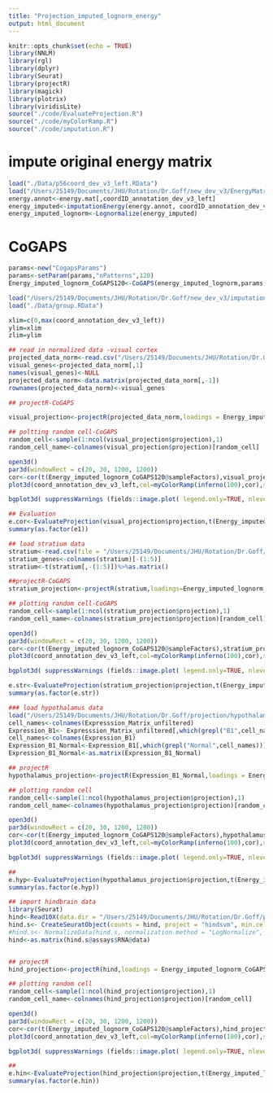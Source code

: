 ---
title: "Projection_imputed_lognorm_energy"
output: html_document
---

```{r setup, include=FALSE}
knitr::opts_chunk$set(echo = TRUE)
library(NNLM)
library(rgl)
library(dplyr)
library(Seurat)
library(projectR)
library(magick)
library(plotrix)
library(viridisLite)
source("./code/EvaluateProjection.R")
source("./code/myColorRamp.R")
source("./code/imputation.R")
```
# impute original energy matrix
```{r }
load("./Data/p56coord_dev_v3_left.RData")
load("/Users/25149/Documents/JHU/Rotation/Dr.Goff/new_dev_v3/EnergyMatrix/energy_dev_v3_sagittal.RData")
energy.annot<-energy.mat[,coordID_annotation_dev_v3_left]
energy_imputed<-imputationEnergy(energy.annot, coordID_annotation_dev_v3_left, maxdistance=2.5)
energy_imputed_lognorm<-Lognormalize(energy_imputed)
```
# CoGAPS
```{r }
params<-new("CogapsParams")
params<-setParam(params,"nPatterns",120)
Energy_imputed_lognorm_CoGAPS120<-CoGAPS(energy_imputed_lognorm,params,nIterations=1000)
```

```{r }
load("/Users/25149/Documents/JHU/Rotation/Dr.Goff/new_dev_v3/imputation/CoGAPS_Lognorm/Energy_imputed_lognorm_CoGAPS120.RData")
load("./Data/group.RData")

xlim=c(0,max(coord_annotation_dev_v3_left))
ylim=xlim
zlim=ylim
```


```{r}
## read in normalized data -visual cortex
projected_data_norm<-read.csv("/Users/25149/Documents/JHU/Rotation/Dr.Goff/projection/visual cortex/GSE71585_RefSeq_TPM.csv")
visual_genes<-projected_data_norm[,1]
names(visual_genes)<-NULL
projected_data_norm<-data.matrix(projected_data_norm[,-1])
rownames(projected_data_norm)<-visual_genes

## projectR-CoGAPS

visual_projection<-projectR(projected_data_norm,loadings = Energy_imputed_lognorm_CoGAPS120@featureLoadings,full=TRUE)

## poltting random cell-CoGAPS
random_cell<-sample(1:ncol(visual_projection$projection),1)
random_cell_name<-colnames(visual_projection$projection)[random_cell]

open3d()
par3d(windowRect = c(20, 30, 1200, 1200))
cor<-cor(t(Energy_imputed_lognorm_CoGAPS120@sampleFactors),visual_projection$projection[,random_cell])
plot3d(coord_annotation_dev_v3_left,col=myColorRamp(inferno(100),cor),size=3,box=F,axes=F,xlab="",ylab="", zlab="",xlim=xlim,ylim=ylim,zlim=zlim, main=random_cell_name, alpha=(cor-min(cor))/(max(cor)-min(cor)))

bgplot3d( suppressWarnings (fields::image.plot( legend.only=TRUE, nlevel=100,zlim=c(min(cor),max(cor)), legend.args=list(text=''),col=inferno(100))))

## Evaluation
e.cor<-EvaluateProjection(visual_projection$projection,t(Energy_imputed_lognorm_CoGAPS120@sampleFactors),group,allzero = c())
summary(as.factor(e1))
```

```{r}
## load stratium data
stratium<-read.csv(file = "/Users/25149/Documents/JHU/Rotation/Dr.Goff/projection/stratium/GSE82187_cast_all_forGEO.csv")
stratium_genes<-colnames(stratium)[-(1:5)]
stratium<-t(stratium[,-(1:5)])%>%as.matrix()

##projectR-CoGAPS
stratium_projection<-projectR(stratium,loadings=Energy_imputed_lognorm_CoGAPS120@featureLoadings,full=TRUE)

## plotting random cell-CoGAPS
random_cell<-sample(1:ncol(stratium_projection$projection),1)
random_cell_name<-colnames(stratium_projection$projection)[random_cell]

open3d()
par3d(windowRect = c(20, 30, 1200, 1200))
cor<-cor(t(Energy_imputed_lognorm_CoGAPS120@sampleFactors),stratium_projection$projection[,random_cell])
plot3d(coord_annotation_dev_v3_left,col=myColorRamp(inferno(100),cor),size=3,box=F,axes=F,xlab="",ylab="",zlab="",xlim=xlim,ylim=ylim,zlim=zlim, main=random_cell_name,alpha=(cor-min(cor))/(max(cor)-min(cor)))

bgplot3d( suppressWarnings (fields::image.plot( legend.only=TRUE, nlevel=100,zlim=c(min(cor),max(cor)), legend.args=list(text=''),col=inferno(100))))

e.str<-EvaluateProjection(stratium_projection$projection,t(Energy_imputed_lognorm_CoGAPS120@sampleFactors),group,allzero = c())
summary(as.factor(e.str))
```

```{r}
### load hypothalamus data
load("/Users/25149/Documents/JHU/Rotation/Dr.Goff/projection/hypothalamus/GSE87544_1443737Cells.Expresssion.Matrix.log_tpm+1_.renamed.RData/GSE87544_1443737Cells.Expresssion.Matrix.log_tpm+1_.renamed.RData")
cell_names<-colnames(Expresssion_Matrix_unfiltered)
Expression_B1<- Expresssion_Matrix_unfiltered[,which(grepl("B1",cell_names))]
cell_names<-colnames(Expression_B1)
Expression_B1_Normal<-Expression_B1[,which(grepl("Normal",cell_names))]
Expression_B1_Normal<-as.matrix(Expression_B1_Normal)

## projectR
hypothalamus_projection<-projectR(Expression_B1_Normal,loadings = Energy_imputed_lognorm_CoGAPS120@featureLoadings,full=TRUE)

## plotting random cell
random_cell<-sample(1:ncol(hypothalamus_projection$projection),1)
random_cell_name<-colnames(hypothalamus_projection$projection)[random_cell]

open3d()
par3d(windowRect = c(20, 30, 1200, 1200))
cor<-cor(t(Energy_imputed_lognorm_CoGAPS120@sampleFactors),hypothalamus_projection$projection[,random_cell])
plot3d(coord_annotation_dev_v3_left,col=myColorRamp(inferno(100),cor),size=3,box=F,axes=F,xlab="",ylab="",zlab="",xlim=xlim,ylim=ylim,zlim=zlim, main=random_cell_name,alpha=(cor-min(cor))/(max(cor)-min(cor)))

bgplot3d( suppressWarnings (fields::image.plot( legend.only=TRUE, nlevel=100,zlim=c(min(cor),max(cor)), legend.args=list(text=''),col=inferno(100))))

##
e.hyp<-EvaluateProjection(hypothalamus_projection$projection,t(Energy_imputed_lognorm_CoGAPS120@sampleFactors),group,allzero = c())
summary(as.factor(e.hyp))
```

```{r}
## import hindbrain data
library(Seurat)
hind<-Read10X(data.dir = "/Users/25149/Documents/JHU/Rotation/Dr.Goff/projection/cerebellum/")
hind.s<- CreateSeuratObject(counts = hind, project = "hindsvm", min.cells = 3, min.features = 200)
#hind.s<- NormalizeData(hind.s, normalization.method = "LogNormalize", scale.factor = 500)
hind<-as.matrix(hind.s@assays$RNA@data)


## projectR
hind_projection<-projectR(hind,loadings = Energy_imputed_lognorm_CoGAPS120@featureLoadings, full=TRUE)

## plotting random cell
random_cell<-sample(1:ncol(hind_projection$projection),1)
random_cell_name<-colnames(hind_projection$projection)[random_cell]

open3d()
par3d(windowRect = c(20, 30, 1200, 1200))
cor<-cor(t(Energy_imputed_lognorm_CoGAPS120@sampleFactors),hind_projection$projection[,random_cell])
plot3d(coord_annotation_dev_v3_left,col=myColorRamp(inferno(100),cor),size=3,box=F,axes=F,xlab="",ylab="",zlab="",xlim=xlim,ylim=ylim,zlim=zlim, main=random_cell_name,alpha=(cor-min(cor))/(max(cor)-min(cor)))

bgplot3d( suppressWarnings (fields::image.plot( legend.only=TRUE, nlevel=100,zlim=c(min(cor),max(cor)), legend.args=list(text=''),col=inferno(100))))

## 
e.hin<-EvaluateProjection(hind_projection$projection,t(Energy_imputed_lognorm_CoGAPS120@sampleFactors),group,allzero = c())
summary(as.factor(e.hin))
```
